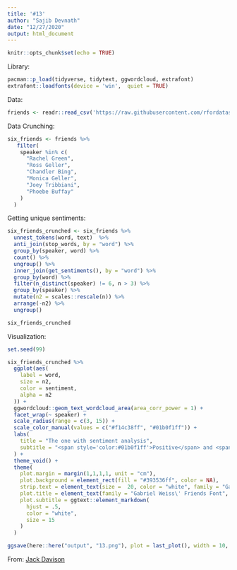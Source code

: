 ```yaml
---
title: '#13'
author: "Sajib Devnath"
date: "12/27/2020"
output: html_document
---
```


```r
knitr::opts_chunk$set(echo = TRUE)
```

Library:

```r
pacman::p_load(tidyverse, tidytext, ggwordcloud, extrafont)
extrafont::loadfonts(device = 'win',  quiet = TRUE)
```


Data:

```r
friends <- readr::read_csv('https://raw.githubusercontent.com/rfordatascience/tidytuesday/master/data/2020/2020-09-08/friends.csv')
```


Data Crunching:

```r
six_friends <- friends %>% 
   filter(
    speaker %in% c(
      "Rachel Green",
      "Ross Geller",
      "Chandler Bing",
      "Monica Geller",
      "Joey Tribbiani",
      "Phoebe Buffay"
    )
  )
```


Getting unique sentiments:


```r

six_friends_crunched <- six_friends %>% 
  unnest_tokens(word, text)  %>% 
  anti_join(stop_words, by = "word") %>% 
  group_by(speaker, word) %>% 
  count() %>% 
  ungroup() %>% 
  inner_join(get_sentiments(), by = "word") %>% 
  group_by(word) %>% 
  filter(n_distinct(speaker) != 6, n > 3) %>% 
  group_by(speaker) %>% 
  mutate(n2 = scales::rescale(n)) %>% 
  arrange(-n2) %>% 
  ungroup()

six_friends_crunched
```

Visualization:



```r

set.seed(99)

six_friends_crunched %>% 
  ggplot(aes(
    label = word,
    size = n2,
    color = sentiment,
    alpha = n2
  )) +
  ggwordcloud::geom_text_wordcloud_area(area_corr_power = 1) +
  facet_wrap(~ speaker) +
  scale_radius(range = c(3, 15)) +
  scale_color_manual(values = c("#f14c38ff", "#01b0f1ff")) +
  labs(
    title = "The one with sentiment analysis",
    subtitle = "<span style='color:#01b0f1ff'>Positive</span> and <span style='color:#f14c38ff'>Negative</span>)<br><br>"
  ) +
  theme_void() + 
  theme(
    plot.margin = margin(1,1,1,1, unit = "cm"),
    plot.background = element_rect(fill = "#393536ff", color = NA),
    strip.text = element_text(size =  20, color = "white", family = "Gabriel Weiss\' Friends Font"),
    plot.title = element_text(family = "Gabriel Weiss\' Friends Font", size = 30, color = "#f4c93cff", hjust = .5, vjust = 2),
    plot.subtitle = ggtext::element_markdown(
      hjust = .5,
      color = "white",
      size = 15
    )
  )
```


```r
ggsave(here::here("output", "13.png"), plot = last_plot(), width = 10, height = 6, type="cairo")

```



From: [Jack Davison](https://github.com/jack-davison/TidyTuesday/blob/master/R/2020_09_08_Friends.R)







